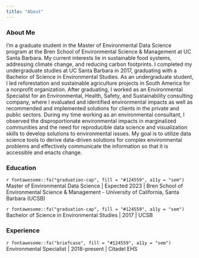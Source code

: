 ```yaml
---
title: "About"
---
```


<h3 class="custom-subtitle">

About Me
</h3>
I'm a graduate student in the Master of Environmental Data Science program at the Bren School of Environmental Science & Management at UC Santa Barbara. My current interests lie in sustainable food systems, addressing climate change, and reducing carbon footprints. I completed my undergraduate studies at UC Santa Barbara in 2017, graduating with a Bachelor of Science in Environmental Studies. As an undergraduate student, I led reforestation and sustainable agriculture projects in South America for a nonprofit organization. After graduating, I worked as an Environmental Specialist for an Environmental, Health, Safety, and Sustainability consulting company, where I evaluated and identified environmental impacts as well as recommended and implemented solutions for clients in the private and public sectors. During my time working as an environmental consultant, I observed the disproportionate environmental impacts in marginalized communities and the need for reproducible data science and visualization skills to develop solutions to environmental issues. My goal is to utilize data science tools to derive data-driven solutions for complex environmental problems and effectively communicate the information so that it is accessible and enacts change.

<h3 class="custom-subtitle">

Education
</h3>
<p class="custom-subtitle">

`r fontawesome::fa("graduation-cap", fill = "#124559", a11y = "sem")` Master of Environmental Data Science \| Expected 2023 
\| Bren School of Environmental Science & Management - University of California, Santa Barbara (UCSB)

<div class="topbr">

<p class="custom-subtitle">

`r fontawesome::fa("graduation-cap", fill = "#124559", a11y = "sem")` Bachelor of Science in Environmental Studies \| 2017 \| UCSB

<h3 class="custom-subtitle">

Experience
</h3>
`r fontawesome::fa("briefcase", fill = "#124559", a11y = "sem")` Environmental Specialist \| 2018-present \| Citadel EHS
